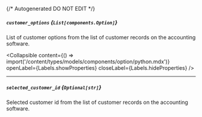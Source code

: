 {/* Autogenerated DO NOT EDIT  */}

##### `customer_options` *{`List[components.Option]`}*
List of customer options from the list of customer records on the accounting software.

<Collapsible content={() => import('/content/types/models/components/option/python.mdx')} openLabel={Labels.showProperties} closeLabel={Labels.hideProperties} />


---
##### `selected_customer_id` *{`Optional[str]`}*
Selected customer id from the list of customer records on the accounting software.


